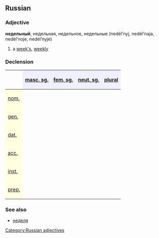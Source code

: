 ==Russian==
[[Category:Russian adjectives]]
===Adjective===
'''недельный''', недельная, недельное, недельные (nedél’nyj, nedél’naja, nedél’noje, nedél’nyje)

#a [[week's]], [[weekly]]
===Declension===
{| border="1" cellpadding="4" cellspacing="0"
!
! style="background-color: #EFEFFF" align="center"|[[masculine|masc. sg.]]
! style="background-color: #EFEFFF" align="center"|[[feminine|fem. sg.]]
! style="background-color: #EFEFFF" align="center"|[[neuter|neut. sg.]]
! style="background-color: #EFEFFF" align="center"|[[plural]]
|-
! style="background-color: #FFFFE0" align="left"|[[nominative case|nom.]]
| align="center"|{{RUchar|неде́льный}}
| align="center"|{{RUchar|неде́льная}}
| align="center"|{{RUchar|неде́льное}}
| align="center"|{{RUchar|неде́льные}}
|-
! style="background-color: #FFFFE0" align="left"|[[genitive case|gen.]]
| align="center"|{{RUchar|неде́льного}}
| align="center"|{{RUchar|неде́льной}}
| align="center"|{{RUchar|неде́льного}}
| align="center"|{{RUchar|неде́льных}}
|-
! style="background-color: #FFFFE0" align="left"|[[dative case|dat.]]
| align="center"|{{RUchar|неде́льному}}
| align="center"|{{RUchar|неде́льной}}
| align="center"|{{RUchar|неде́льному}}
| align="center"|{{RUchar|неде́льным}}
|-
! style="background-color: #FFFFE0" align="left"|[[accusative case|acc.]]
| align="center"|{{RUchar|неде́льный,</br>неде́льного}}
| align="center"|{{RUchar|неде́льную}}
| align="center"|{{RUchar|неде́льное}}
| align="center"|{{RUchar|неде́льные,</br>неде́льных}}
|-
! style="background-color: #FFFFE0" align="left"|[[instrumental case|inst.]]
| align="center"|{{RUchar|неде́льным}}
| align="center"|{{RUchar|неде́льной,</br>неде́льною}}
| align="center"|{{RUchar|неде́льным}}
| align="center"|{{RUchar|неде́льными}}
|-
! style="background-color: #FFFFE0" align="left"|[[prepositional case|prep.]]
| align="center"|{{RUchar|о неде́льном}}
| align="center"|{{RUchar|о неде́льной}}
| align="center"|{{RUchar|о неде́льном}}
| align="center"|{{RUchar|о неде́льных}}
|}

===See also===
*[[неделя]]